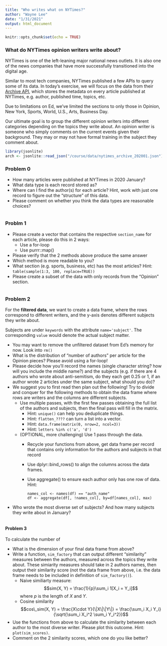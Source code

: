```yaml
---
title: "Who writes what on NYTimes?"
author: "Wayne Lee"
date: "1/31/2021"
output: html_document
---
```


```r
knitr::opts_chunk$set(echo = TRUE)
```

### What do NYTimes opinion writers write about?

NYTimes is one of the left-leaning major national news outlets. It is also one of the news companies that have more successfully transitioned into the digital age.

Similar to most tech companies, NYTimes published a few APIs to query some of its data. In today's exercise, we will focus on the data from their [Archive API](https://developer.nytimes.com/docs/archive-product/1/overview), which stores the metadata on every article published at NYTimes, e.g. author, published time, topics, etc.

Due to limitations on Ed, we've limited the sections to only those in Opinion, New York, Sports, World, U.S., Arts, Business Day.

Our ultimate goal is to group the different opinion writers into different categories depending on the topics they write about.
An opinion writer is someone who simply comments on the current events given their background. They may or may not have formal training in the subject they comment about.

```r
library(jsonlite)
arch <- jsonlite::read_json("/course/data/nytimes_archive_202001.json")
```


### Problem 0

- How many articles were published at NYTimes in 2020 January?
- What data type is each record stored as?
- Where can I find the author(s) for each article? Hint, work with just one record to figure out the "structure" of this data.
- Please comment on whether you think the data types are reasonable choices?

```r

```

### Problm 1

- Please create a vector that contains the respective `section_name` for each article, please do this in 2 ways:
  - Use a for-loop
  - Use purrr::map()
- Please verify that the 2 methods above produce the same answer
- Which method is more readable to you?
- What section (e.g. sports, business, etc) has the most articles? Hint: `table(sample(1:3, 100, replace=TRUE))`
- Please create a subset of the data with only records from the "Opinion" section.

```r

```

### Problem 2

For the **filtered data**, we want to create a data frame, where the rows correspond to different writers, and the y-axis denotes different subjects they write about.

Subjects are under `keywords` with the attribute `name='subject'`. The corresponding `value` would denote the actual subject matter.

- You may want to remove the unfiltered dataset from Ed's memory for now. Look into `rm()`
- What is the distribution of "number of authors" per article for the Opinion pieces? Please avoid using a for-loop!
- Please decide how you'll record the names (single character string? how will you include the middle name?) and the subjects (e.g. if there are 4 authors who wrote about anti-semitism, do they each get 0.25 or 1, if an author wrote 2 articles under the same subject, what should you do)?
- We suggest you to first read then plan out the following! Try to divide and conquer for the following methods to obtain the data frame where rows are writers and the columns are different subjects.
  - Use multiple passes, with the first few passes obtaining the full list of the authors and subjects, then the final pass will fill in the matrix. 
    - Hint: `unique()` can help you deduplicate things.
    - Hint: `flatten_????` can turn a list into a vector.
    - Hint: `data.frame(matrix(0, nrow=2, ncol=3))`
    - Hint: `letters %in% c('a', 'd')`
  - (OPTIONAL, more challenging) Use 1 pass through the data. 
    - Recycle your functions from above, get data frame per record that contains only information for the authors and subjects in that record
    - Use dplyr::bind_rows() to align the columns across the data frames.
    - Use aggregate() to ensure each author only has one row of data. Hint:
      ```
      names_col <- names(df) == "auth_name"
      df <- aggregate(df[, !names_col], by=df[names_col], max)
      ```
- Who wrote the most diverse set of subjects? And how many subjects they write about in January?

```r

```


#### Problem 3

To calculate the number of 

- What is the dimension of your final data frame from above?
- Write a function, `sim_factory` that can output different "similarity" measures between the authors, measured across the topics they write about. These simiarity measures should take in 2 authors names, then output their similarity score (not the data frame from above, i.e. the data frame needs to be included in definition of `sim_factory()`).
  - Naive similiarty measure:
    $$sim(X, Y) = \frac{1}{p}\sum_i 1[X_i = Y_i]$$ where $p$ is the length of $X$ and $Y$.
  - Cosine similarity
    $$cos\_sim(X, Y) = \frac{X\cdot Y}{\|X\|\|Y\|} = \frac{\sum_i X_i Y_i}{\sqrt{\sum_i X_i^2 \sum_i Y_i^2}}$$
- Use the functions from above to calculate the similarity between each author to the most diverse writer. Please plot this outcome. Hint: `plot(sim_scores)`.
- Comment on the 2 similarity scores, which one do you like better?


```r
```